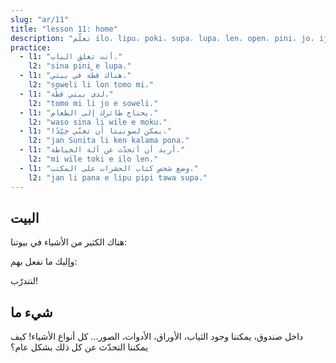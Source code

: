 ```yaml
---
slug: "ar/11"
title: "lesson 11: home"
description: "تعلّم ilo، lipu، poki، supa، lupa، len، open، pini، jo، ijo!"
practice:
  - l1: "أنت تغلق الباب."
    l2: "sina pini e lupa."
  - l1: "هناك قطّة في بيتي."
    l2: "soweli li lon tomo mi."
  - l1: "لدى بيتي قطّة."
    l2: "tomo mi li jo e soweli."
  - l1: "يحتاج طائرك إلى الطعام."
    l2: "waso sina li wile e moku."
  - l1: "يمكن لسونيتا أن تغنّي جيّدًا."
    l2: "jan Sunita li ken kalama pona."
  - l1: "أريد أن أتحدّث عن آلة الخياطة."
    l2: "mi wile toki e ilo len."
  - l1: "وضع شخص كتاب الحشرات على المكتب."
    l2: "jan li pana e lipu pipi tawa supa."
---
```



## البيت

هناك الكثير من الأشياء في بيوتنا:

<List>
  <Word sl="ilo" m="آلة، مثل مطرقة، شوكة، هاتف، تطبيق" />
  <Word sl="lipu" m="شيء مسطّح للـ 󱥡 sona، مثل ورق، بطاقة، كتاب، موقع" />
  <Word sl="poki" m="هاوية، مثل صندوق، دُرج، زجاجة" />
  <Word sl="supa" m="سطح أفقي، مثل رف، مكتب، أريكة، سرير" />
  <Word sl="lupa" m="فتحة، مثل باب، نافذة، حفرة" />
  <Word sl="len" m="غطاء، مثل ثياب، أحذية، بطانية" />
</List>

وإليك ما نفعل بهم:

<List>
  <Word sl="open" m="البدء، الفتح، الإشعال" />
  <Word sl="pini" m="الإنهاء، الإغلاق، الإطفاء" />
  <Word sl="jo" m="الإمساك، الاحتواء، الشمول" />
</List>

لنتدرّب!

<List>
  <Sentence sl="mi open e lupa." m="أَفتَح الباب." />
  <Sentence sl="jan li pini e poki moku." m="يغلق الشخص الثلّاجة." />
  <Sentence sl="lipu li lon supa lape." m="الكتاب على السرير." />
  <Sentence sl="poki mi li ken jo e len." m="يمكن أن يحتوي دُرجي على ثياب." />
  <Sentence sl="ilo mi li wile e wawa." m="يحتاج هاتفي إلى الكهرباء." />
</List>

## شيء ما

داخل صندوق، يمكننا وجود الثياب، الأوراق، الأدوات، الصور... كل أنواع الأشياء! كيف يمكننا التحدّث عن كل ذلك بشكل عام؟

<List>
  <Word sl="ijo" m="شيء، أشياء، أغراض" />
  <Sentence sl="poki li jo e ijo." m="لدى الصندوق أغراض." />
  <Sentence sl="jan li sitelen e ijo suwi." m="يرسم الشخص شيء لطيف." />
  <Sentence sl="mi wile toki e ijo kasi." m="أريد أن أتحدّث عن شيء متعلّق بالنباتات." />
</List>

<Practice exercises={frontmatter.practice} />
